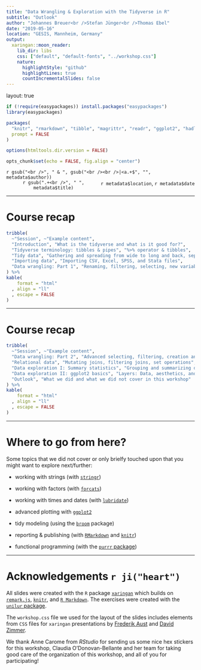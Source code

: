 ```yaml
---
title: "Data Wrangling & Exploration with the Tidyverse in R"
subtitle: "Outlook"
author: "Johannes Breuer<br />Stefan Jünger<br />Thomas Ebel"
date: "2019-05-16"
location: "GESIS, Mannheim, Germany"
output:
  xaringan::moon_reader:
    lib_dir: libs
    css: ["default", "default-fonts", "../workshop.css"]
    nature:
      highlightStyle: "github"
      highlightLines: true
      countIncrementalSlides: false
---
```

layout: true

```r
if (!require(easypackages)) install.packages("easypackages")
library(easypackages)

packages(
  "knitr", "rmarkdown", "tibble", "magrittr", "readr", "ggplot2", "hadley/emo",
  prompt = FALSE
)

options(htmltools.dir.version = FALSE)

opts_chunk$set(echo = FALSE, fig.align = "center")
```

<div class="my-footer">
  <div style="float: left;"><span>`r gsub("<br />", " & ", gsub("<br /><br />|<a.+$", "", metadata$author))`</span></div>
  <div style="float: right;"><span>`r metadata$location`, `r metadata$date`</span></div>
  <div style="text-align: center;"><span>`r gsub(".+<br />", " ", metadata$title)`</span></div>
  </div>
  
---

# Course recap

```r
tribble(
  ~"Session", ~"Example content", 
  "Introduction", "What is the tidyverse and what is it good for?",
  "Tidyverse terminology: tibbles & pipes", "%>% operator & tibbles",
  "Tidy data", "Gathering and spreading from wide to long and back, separating & uniting values",
  "Importing data", "Importing CSV, Excel, SPSS, and Stata files", 
  "Data wrangling: Part 1", "Renaming, filtering, selecting, new variables, recoding, missing values, arranging"
) %>% 
kable(
    format = "html"
  , align = "ll"
  , escape = FALSE
)
```



---

# Course recap

```r
tribble(
  ~"Session", ~"Example content", 
  "Data wrangling: Part 2", "Advanced selecting, filtering, creation and transformation of variables, strings and factors",
  "Relational data", "Mutating joins, filtering joins, set operations",
  "Data exploration I: Summary statistics", "Grouping and summarizing data",
  "Data exploration II: ggplot2 basics", "Layers: Data, aesthetics, and geoms",
  "Outlook", "What we did and what we did not cover in this workshop"
) %>% 
kable(
    format = "html"
  , align = "ll"
  , escape = FALSE
)
```

---

# Where to go from here?

Some topics that we did not cover or only brielfy touched upon that you might want to explore next/further:

- working with strings (with [`stringr`](https://stringr.tidyverse.org/index.html))

- working with factors (with [`forcats`](https://forcats.tidyverse.org/))

- working with times and dates (with [`lubridate`](https://lubridate.tidyverse.org/))

- advanced plotting with [`ggplot2`](https://ggplot2.tidyverse.org/)

- tidy modeling (using the [`broom`](https://github.com/tidymodels/broom) package)

- reporting & publishing (with [`RMarkdown`](https://rmarkdown.rstudio.com) and [`knitr`](http://yihui.name/knitr))

- functional programming (with the [`purrr` package](https://purrr.tidyverse.org/))

---

# Acknowledgements `r ji("heart")`

All slides were created with the `R` package [`xaringan`](https://github.com/yihui/xaringan) which builds on [`remark.js`](https://remarkjs.com), [`knitr`](http://yihui.name/knitr), and [`R Markdown`](https://rmarkdown.rstudio.com). The exercises were created with the [`unilur` package](https://github.com/koncina/unilur).  

The `workshop.css` file we used for the layout of the slides includes elements from `CSS` files for `xaringan` presentations by [Frederik Aust](https://github.com/crsh) and [David Zimmer](https://github.com/DavZim).  

We thank Anne Carome from *RStudio* for sending us some nice hex stickers for this workshop, Claudia O'Donovan-Bellante and her team for taking good care of the organization of this workshop, and all of you for participating!



